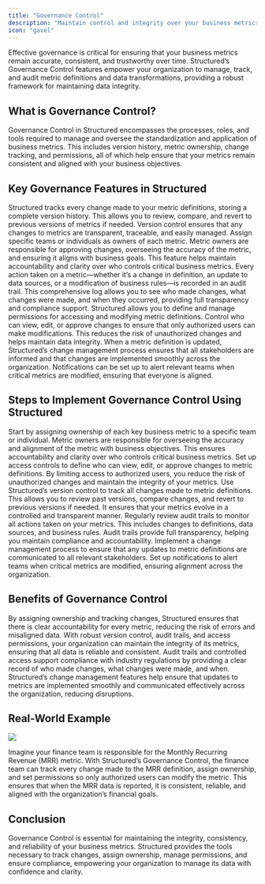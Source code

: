 ```yaml
---
title: "Governance Control"
description: "Maintain control and integrity over your business metrics."
icon: "gavel"
---
```


Effective governance is critical for ensuring that your business metrics remain accurate, consistent, and trustworthy over time. Structured’s Governance Control features empower your organization to manage, track, and audit metric definitions and data transformations, providing a robust framework for maintaining data integrity.

## **What is Governance Control?**

Governance Control in Structured encompasses the processes, roles, and tools required to manage and oversee the standardization and application of business metrics. This includes version history, metric ownership, change tracking, and permissions, all of which help ensure that your metrics remain consistent and aligned with your business objectives.

## **Key Governance Features in Structured**

<AccordionGroup>
  <Accordion title="Version History and Control" icon="timeline">
    Structured tracks every change made to your metric definitions, storing a
    complete version history. This allows you to review, compare, and revert to
    previous versions of metrics if needed. Version control ensures that any
    changes to metrics are transparent, traceable, and easily managed.
  </Accordion>
  <Accordion title="Metric Ownership" icon="user-shield">
    Assign specific teams or individuals as owners of each metric. Metric owners
    are responsible for approving changes, overseeing the accuracy of the
    metric, and ensuring it aligns with business goals. This feature helps
    maintain accountability and clarity over who controls critical business
    metrics.
  </Accordion>
  <Accordion title="Audit Trails" icon="file">
    Every action taken on a metric—whether it’s a change in definition, an
    update to data sources, or a modification of business rules—is recorded in
    an audit trail. This comprehensive log allows you to see who made changes,
    what changes were made, and when they occurred, providing full transparency
    and compliance support.
  </Accordion>
  <Accordion title="Access Control and Permissions" icon="lock">
    Structured allows you to define and manage permissions for accessing and
    modifying metric definitions. Control who can view, edit, or approve changes
    to ensure that only authorized users can make modifications. This reduces
    the risk of unauthorized changes and helps maintain data integrity.
  </Accordion>
  <Accordion title="Change Management" icon="code-branch">
    When a metric definition is updated, Structured’s change management process
    ensures that all stakeholders are informed and that changes are implemented
    smoothly across the organization. Notifications can be set up to alert
    relevant teams when critical metrics are modified, ensuring that everyone is
    aligned.
  </Accordion>
</AccordionGroup>

## **Steps to Implement Governance Control Using Structured**

<Steps>
  <Step title="Step 1: Assign Metric Ownership" icon="user-tag">
    Start by assigning ownership of each key business metric to a specific team
    or individual. Metric owners are responsible for overseeing the accuracy and
    alignment of the metric with business objectives. This ensures
    accountability and clarity over who controls critical business metrics.
  </Step>
  <Step title="Step 2: Define Access Permissions" icon="key">
    Set up access controls to define who can view, edit, or approve changes to
    metric definitions. By limiting access to authorized users, you reduce the
    risk of unauthorized changes and maintain the integrity of your metrics.
  </Step>
  <Step title="Step 3: Track and Manage Versions" icon="code-fork">
    Use Structured’s version control to track all changes made to metric
    definitions. This allows you to review past versions, compare changes, and
    revert to previous versions if needed. It ensures that your metrics evolve
    in a controlled and transparent manner.
  </Step>
  <Step title="Step 4: Monitor Audit Trails" icon="eye">
    Regularly review audit trails to monitor all actions taken on your metrics.
    This includes changes to definitions, data sources, and business rules.
    Audit trails provide full transparency, helping you maintain compliance and
    accountability.
  </Step>
  <Step title="Step 5: Manage Changes and Communicate" icon="bullhorn">
    Implement a change management process to ensure that any updates to metric
    definitions are communicated to all relevant stakeholders. Set up
    notifications to alert teams when critical metrics are modified, ensuring
    alignment across the organization.
  </Step>
</Steps>

## **Benefits of Governance Control**

<CardGroup cols={2}>
  <Card title="Increased Accountability" icon="clipboard-check">
    By assigning ownership and tracking changes, Structured ensures that there
    is clear accountability for every metric, reducing the risk of errors and
    misaligned data.
  </Card>
  <Card title="Enhanced Data Integrity" icon="file-shield">
    With robust version control, audit trails, and access permissions, your
    organization can maintain the integrity of its metrics, ensuring that all
    data is reliable and consistent.
  </Card>
  <Card title="Improved Compliance" icon="fingerprint">
    Audit trails and controlled access support compliance with industry
    regulations by providing a clear record of who made changes, what changes
    were made, and when.
  </Card>
  <Card title="Streamlined Change Management" icon="right-left">
    Structured’s change management features help ensure that updates to metrics
    are implemented smoothly and communicated effectively across the
    organization, reducing disruptions.
  </Card>
</CardGroup>

## **Real-World Example**

<Frame caption="Example: Governance of Monthly Recurring Revenue (MRR)">
  <img noZoom src="/images/mrr_governance.png" />
</Frame>

Imagine your finance team is responsible for the Monthly Recurring Revenue (MRR) metric. With Structured’s Governance Control, the finance team can track every change made to the MRR definition, assign ownership, and set permissions so only authorized users can modify the metric. This ensures that when the MRR data is reported, it is consistent, reliable, and aligned with the organization’s financial goals.

## **Conclusion**

Governance Control is essential for maintaining the integrity, consistency, and reliability of your business metrics. Structured provides the tools necessary to track changes, assign ownership, manage permissions, and ensure compliance, empowering your organization to manage its data with confidence and clarity.
